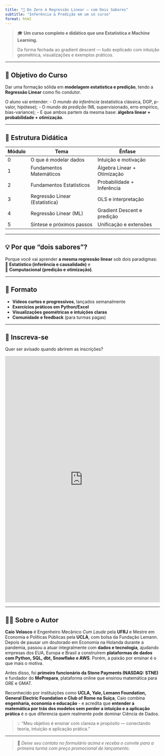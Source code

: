 ```yaml
---
title: "🧭 Do Zero à Regressão Linear — com Dois Sabores"
subtitle: "Inferência & Predição em um só curso"
format: html
---
```


<a name="topo"></a>

> 🎓 **Um curso completo e didático que une Estatística e Machine Learning.**
>
> Da forma fechada ao gradient descent — tudo explicado com intuição geométrica, visualizações e exemplos práticos.

---

## 🎯 Objetivo do Curso

Dar uma formação sólida em **modelagem estatística e predição**, tendo a **Regressão Linear** como fio condutor.

O aluno vai entender:
- O *mundo da inferência* (estatística clássica, DGP, p-valor, hipótese);
- O *mundo da predição* (ML supervisionado, erro empírico, bias-variance);
- E que ambos partem da mesma base: **álgebra linear + probabilidade + otimização**.

---

## 🚀 Estrutura Didática <a name="modulos"></a>

| Módulo | Tema | Ênfase |
|--------|------|--------|
| 0 | O que é modelar dados | Intuição e motivação |
| 1 | Fundamentos Matemáticos | Álgebra Linear + Otimização |
| 2 | Fundamentos Estatísticos | Probabilidade + Inferência |
| 3 | Regressão Linear (Estatística) | OLS e interpretação |
| 4 | Regressão Linear (ML) | Gradient Descent e predição |
| 5 | Síntese e próximos passos | Unificação e extensões |

---

## 💡 Por que “dois sabores”?

Porque você vai aprender **a mesma regressão linear** sob dois paradigmas:  
🍦 **Estatístico (inferência e causalidade)** e  
🍨 **Computacional (predição e otimização)**.

---

## 🧱 Formato

- **Vídeos curtos e progressivos**, lançados semanalmente  
- **Exercícios práticos em Python/Excel**  
- **Visualizações geométricas e intuições claras**  
- **Comunidade e feedback** (para turmas pagas)

---

## 📝 Inscreva-se <a name="formulario"></a>

Quer ser avisado quando abrirem as inscrições?

<iframe src="https://docs.google.com/forms/d/e/SEU_ID_DO_FORMULARIO/viewform?embedded=true"
width="100%" height="800" frameborder="0" marginheight="0" marginwidth="0">Carregando…</iframe>

---

## 👨‍🏫 Sobre o Autor <a name="sobre"></a>

**Caio Velasco** é Engenheiro Mecânico _Cum Laude_ pela **UFRJ** e Mestre em Economia e Políticas Públicas pela **UCLA**, com bolsa da Fundação Lemann.  
Depois de pausar um doutorado em Economia na Holanda durante a pandemia, passou a atuar integralmente com **dados e tecnologia**, ajudando empresas dos EUA, Europa e Brasil a construírem **plataformas de dados com Python, SQL, dbt, Snowflake e AWS**. Porém, a paixão por ensinar é o que mais o motiva.

Antes disso, foi **primeiro funcionário da Stone Payments (NASDAQ: STNE)** e fundador do **MePrepara**, plataforma online que ensinou matemática para GRE e GMAT.

Reconhecido por instituições como **UCLA, Yale, Lemann Foundation, General Electric Foundation e Club of Rome na Suiça**, Caio combina **engenharia, economia e educação** - e acredita que **entender a matemática por trás dos modelos sem perder a intuição e a aplicação prática** é o que diferencia quem realmente pode dominar Ciência de Dados.

> 💡 “Meu objetivo é ensinar com clareza e propósito — conectando teoria, intuição e aplicação prática.”

---

> 🔔 *Deixe seu contato no formulário acima e receba o convite para a primeira turma com preço promocional de lançamento.*
